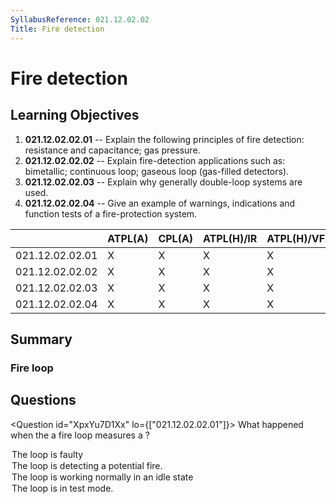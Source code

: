 ```yaml
---
SyllabusReference: 021.12.02.02
Title: Fire detection
---
```


# Fire detection

## Learning Objectives

1. **021.12.02.02.01** -- Explain the following principles of fire detection:
   resistance and capacitance; gas pressure.
2. **021.12.02.02.02** -- Explain fire-detection applications such as:
   bimetallic; continuous loop; gaseous loop (gas-filled detectors).
3. **021.12.02.02.03** -- Explain why generally double-loop systems are used.
4. **021.12.02.02.04** -- Give an example of warnings, indications and function
   tests of a fire-protection system.

|                 | ATPL(A) | CPL(A) | ATPL(H)/IR | ATPL(H)/VFR | CPL(H) | IR  | CBIR(A) |
| --------------- | ------- | ------ | ---------- | ----------- | ------ | --- | ------- |
| 021.12.02.02.01 | X       | X      | X          | X           | X      |     |         |
| 021.12.02.02.02 | X       | X      | X          | X           | X      |     |         |
| 021.12.02.02.03 | X       | X      | X          | X           | X      |     |         |
| 021.12.02.02.04 | X       | X      | X          | X           | X      |     |         |

## Summary

### Fire loop

## Questions

<Question id="XpxYu7D1Xx" lo={["021.12.02.02.01"]}>
  <Text variant="oneCorrect">
    What happened when the a fire loop measures a <Subject />?
  </Text>
  <Option
    id="XpxYu7D1Xx-1"
    subjec={["low resistance and low capacity"]}
    why="When temperatue increases the loop resistance is supposed to decrease, and its capacitance is supposed to increase. If both of these decrease at the same time, the loop must be faulty."
  >
    The loop is faulty
  </Option>
  <Option id="XpxYu7D1Xx-2" subject={["low resistance", "low capacity"]} why="">
    The loop is detecting a potential fire.
  </Option>
  <Option id="XpxYu7D1Xx-3" why="">
    The loop is working normally in an idle state
  </Option>
  <Option id="XpxYu7D1Xx-4" why="">
    The loop is in test mode.
  </Option>
</Question>
